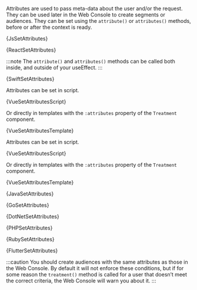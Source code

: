 










Attributes are used to pass meta-data about the user and/or the request. They
can be used later in the Web Console to create segments or audiences. They can
be set using the `attribute()` or `attributes()` methods, before or after the
context is ready.

<Tabs groupId="language">

<TabItem value="js" label="Javascript">

<CodeBlock language="js">{JsSetAttributes}</CodeBlock>

</TabItem>

<TabItem value="react" label="React">

<CodeBlock language="jsx">{ReactSetAttributes}</CodeBlock>

:::note
The `attribute()` and `attributes()` methods can be called both inside, and outside
of your useEffect.
:::

</TabItem>

<TabItem value="swift" label="Swift">

<CodeBlock language="swift">{SwiftSetAttributes}</CodeBlock>

</TabItem>

<TabItem value="vue" label="Vue2">

Attributes can be set in script.

<CodeBlock language="js">{VueSetAttributesScript}</CodeBlock>

Or directly in templates with the `:attributes` property of the `Treatment`
component.

<CodeBlock language="html">{VueSetAttributesTemplate}</CodeBlock>

</TabItem>

<TabItem value="vue3" label="Vue3">

Attributes can be set in script.

<CodeBlock language="js">{VueSetAttributesScript}</CodeBlock>

Or directly in templates with the `:attributes` property of the `Treatment`
component.

<CodeBlock language="html">{VueSetAttributesTemplate}</CodeBlock>

</TabItem>

<TabItem value="java" label="Java">

<CodeBlock language="java">{JavaSetAttributes}</CodeBlock>

</TabItem>

<TabItem value="go" label="Go">

<CodeBlock language="go">{GoSetAttributes}</CodeBlock>

</TabItem>

<TabItem value="dotnet" label=".NET">

<CodeBlock language="csharp">{DotNetSetAttributes}</CodeBlock>

</TabItem>

<TabItem value="php" label="PHP">

<CodeBlock language="php">{PHPSetAttributes}</CodeBlock>

</TabItem>

<TabItem value="ruby" label="Ruby">

<CodeBlock language="ruby">{RubySetAttributes}</CodeBlock>

</TabItem>

<TabItem value="flutter" label="Flutter">

<CodeBlock language="dart">{FlutterSetAttributes}</CodeBlock>

</TabItem>

</Tabs>

:::caution
You should create audiences with the same attributes as those in the Web Console.
By default it will not enforce these conditions, but if for some reason the
`treatment()` method is called for a user that doesn’t meet the correct criteria, the
Web Console will warn you about it.
:::
